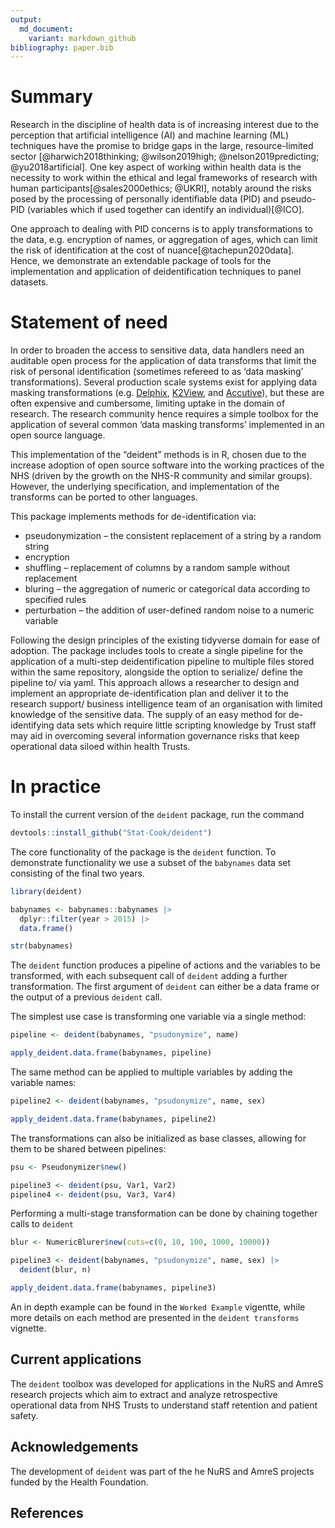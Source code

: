 ```yaml
---
output: 
  md_document:
    variant: markdown_github
bibliography: paper.bib
---
```


# Summary

Research in the discipline of health data is of increasing interest due to the 
perception that artificial intelligence (AI) and machine learning (ML) 
techniques have the promise to bridge gaps in the large, resource-limited 
sector [@harwich2018thinking; @wilson2019high; @nelson2019predicting; @yu2018artificial].  One key aspect of working within health data is the necessity to work  within the ethical and legal frameworks of research with human participants[@sales2000ethics; @UKRI], notably around the risks posed by the processing of personally identifiable data (PID) and pseudo-PID (variables which if used together can identify an individual)[@ICO].  

One approach to dealing with PID concerns is to apply transformations to the data, e.g. encryption of names, or aggregation of ages, which  can limit the risk of identification  at the cost of nuance[@tachepun2020data].   Hence, we demonstrate an extendable package of tools for the implementation  and application of deidentification techniques to panel datasets.

# Statement of need

In order to broaden the access to sensitive data, data handlers need an auditable open process for the application of data transforms that limit the risk of personal identification (sometimes refereed to as 'data masking' transformations).  Several production scale systems exist for applying data masking transformations (e.g. [Delphix](https://www.delphix.com/), [K2View](https://www.k2view.com), and [Accutive](https://accutive.com/)), but these are often expensive and cumbersome, limiting uptake in the domain of research.  The research community hence requires a simple toolbox for the application of several common 'data masking transforms' implemented  in an open source language.

This implementation of the "deident" methods is in R, chosen due to the increase adoption of open source software into the working practices of the NHS (driven by the growth on the NHS-R community and similar groups).  However, the underlying specification, and implementation of the transforms can be ported to other languages.

This package implements methods for de-identification via:

*	pseudonymization – the consistent replacement of a string by a random string
*	encryption 
*	shuffling – replacement of columns by a random sample without replacement
*	bluring – the aggregation of numeric or categorical data according to specified rules
*	perturbation – the addition of user-defined random noise to a numeric variable

Following the design principles of the existing tidyverse domain for ease of 
adoption.  The package includes tools to create a single pipeline for the 
application of a multi-step deidentification pipeline to multiple files 
stored within the same repository, alongside the option to serialize/ define 
the pipeline to/ via yaml.  This approach allows a researcher to design and 
implement an appropriate de-identification plan and deliver it to the research 
support/ business intelligence team of an organisation with limited knowledge 
of the sensitive data.  The supply of an easy method for de-identifying data
sets which require little scripting knowledge by Trust staff may aid in 
overcoming several information governance risks that keep operational data 
siloed within health Trusts.  

# In practice

To install the current version of the `deident` package, run the command

``` r
devtools::install_github("Stat-Cook/deident")
```

The core functionality of the package is the `deident` function. To demonstrate functionality we use a subset of the `babynames` data set consisting of the final two years.  

``` r
library(deident)

babynames <- babynames::babynames |> 
  dplyr::filter(year > 2015) |> 
  data.frame()

str(babynames)
```


The `deident` function produces a pipeline of actions and the variables to be transformed, with each subsequent call of `deident` adding a further transformation.    The first argument of `deident` can either be a data frame or the output of a previous `deident` call.

The simplest use case is  transforming one variable via a single method:

``` r
pipeline <- deident(babynames, "psudonymize", name)

apply_deident.data.frame(babynames, pipeline)

```

The same method can be applied to multiple variables by adding the variable names:

``` r
pipeline2 <- deident(babynames, "psudonymize", name, sex)

apply_deident.data.frame(babynames, pipeline2)
```



The transformations can also be initialized as base classes, allowing for them to be shared between pipelines:

``` r
psu <- Pseudonymizer$new()

pipeline3 <- deident(psu, Var1, Var2)
pipeline4 <- deident(psu, Var3, Var4)

```


Performing a multi-stage transformation can be done by chaining together calls to `deident`

``` r
blur <- NumericBlurer$new(cuts=c(0, 10, 100, 1000, 10000))

pipeline3 <- deident(babynames, "psudonymize", name, sex) |>
  deident(blur, n)

apply_deident.data.frame(babynames, pipeline3)
```

An in depth example can be found in the `Worked Example` vigentte, while 
more details on each method are presented in the `deident transforms` vignette.

## Current applications

The `deident` toolbox was developed for applications in the NuRS and AmreS research projects which aim to extract and analyze retrospective operational data from NHS Trusts to understand staff retention and patient safety.   

## Acknowledgements

The development of `deident` was part of the he NuRS and AmreS projects funded by the Health Foundation.

## References

